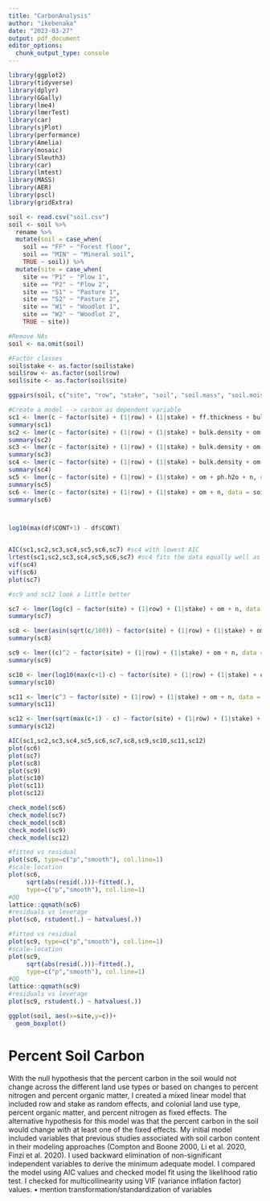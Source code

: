 ```yaml
---
title: "CarbonAnalysis"
author: "ikebenaka"
date: "2023-03-27"
output: pdf_document
editor_options: 
  chunk_output_type: console
---
```


```r
library(ggplot2)
library(tidyverse)
library(dplyr)
library(GGally)
library(lme4)
library(lmerTest)
library(car)
library(sjPlot)
library(performance)
library(Amelia)
library(mosaic)
library(Sleuth3)
library(car)
library(lmtest)
library(MASS)
library(AER)
library(pscl)
library(gridExtra)
```

```r
soil <- read.csv("soil.csv")
soil <- soil %>%
  rename %>%
  mutate(soil = case_when(
    soil == "FF" ~ "Forest floor",
    soil == "MIN" ~ "Mineral soil",
    TRUE ~ soil)) %>%
  mutate(site = case_when(
    site == "P1" ~ "Plow 1",
    site == "P2" ~ "Plow 2",
    site == "S1" ~ "Pasture 1",
    site == "S2" ~ "Pasture 2",
    site == "W1" ~ "Woodlot 1",
    site == "W2" ~ "Woodlot 2",
    TRUE ~ site))

#Remove NAs
soil <- na.omit(soil)

#Factor classes
soil$stake <- as.factor(soil$stake)
soil$row <- as.factor(soil$row)
soil$site <- as.factor(soil$site)

ggpairs(soil, c("site", "row", "stake", "soil", "soil.mass", "soil.moisture", "c","n","ph.h2o","om"))


```

```r
#Create a model --> carbon as dependent variable
sc1 <- lmer(c ~ factor(site) + (1|row) + (1|stake) + ff.thickness + bulk.density + soil.mass + om+ph.h2o+n+p+nh4+no3+ca+mg+k + soil.moisture + soil.moisture.capacity + n.min+nitr + cec, data = soil)
summary(sc1)
sc2 <- lmer(c ~ factor(site) + (1|row) + (1|stake) + bulk.density + om + ph.h2o + n + nh4 + soil.moisture, data = soil)
summary(sc2)
sc3 <- lmer(c ~ factor(site) + (1|row) + (1|stake) + bulk.density + om + ph.h2o + n + soil.moisture, data = soil)
summary(sc3)
sc4 <- lmer(c ~ factor(site) + (1|row) + (1|stake) + bulk.density + om + ph.h2o + n, data = soil)
summary(sc4)
sc5 <- lmer(c ~ factor(site) + (1|row) + (1|stake) + om + ph.h2o + n, data = soil)
summary(sc5)
sc6 <- lmer(c ~ factor(site) + (1|row) + (1|stake) + om + n, data = soil)
summary(sc6)



log10(max(df$CONT+1) - df$CONT)


AIC(sc1,sc2,sc3,sc4,sc5,sc6,sc7) #sc4 with lowest AIC
lrtest(sc1,sc2,sc3,sc4,sc5,sc6,sc7) #sc4 fits the data equally well as the full model, sc6 fits data as well as sc5
vif(sc4)
vif(sc6)
plot(sc7)
```

```r
#sc9 and sc12 look a little better

sc7 <- lmer(log(c) ~ factor(site) + (1|row) + (1|stake) + om + n, data = soil)
summary(sc7)

sc8 <- lmer(asin(sqrt(c/100)) ~ factor(site) + (1|row) + (1|stake) + om + n, data = soil)
summary(sc8)

sc9 <- lmer((c)^2 ~ factor(site) + (1|row) + (1|stake) + om + n, data = soil)
summary(sc9)

sc10 <- lmer(log10(max(c+1)-c) ~ factor(site) + (1|row) + (1|stake) + om + n, data = soil)
summary(sc10)

sc11 <- lmer(c^3 ~ factor(site) + (1|row) + (1|stake) + om + n, data = soil)
summary(sc11)

sc12 <- lmer(sqrt(max(c+1) - c) ~ factor(site) + (1|row) + (1|stake) + om + n, data = soil)
summary(sc12)

AIC(sc1,sc2,sc3,sc4,sc5,sc6,sc7,sc8,sc9,sc10,sc11,sc12)
plot(sc6)
plot(sc7)
plot(sc8)
plot(sc9)
plot(sc10)
plot(sc11)
plot(sc12)

check_model(sc6)
check_model(sc7)
check_model(sc8)
check_model(sc9)
check_model(sc12)

```


```r
#fitted vs residual
plot(sc6, type=c("p","smooth"), col.line=1)
#scale-location
plot(sc6,
     sqrt(abs(resid(.)))~fitted(.),
     type=c("p","smooth"), col.line=1)
#QQ
lattice::qqmath(sc6)
#residuals vs leverage
plot(sc6, rstudent(.) ~ hatvalues(.))

#fitted vs residual
plot(sc9, type=c("p","smooth"), col.line=1)
#scale-location
plot(sc9,
     sqrt(abs(resid(.)))~fitted(.),
     type=c("p","smooth"), col.line=1)
#QQ
lattice::qqmath(sc9)
#residuals vs leverage
plot(sc9, rstudent(.) ~ hatvalues(.))
```


```r
ggplot(soil, aes(x=site,y=c))+
  geom_boxplot()
```

# Percent Soil Carbon

With the null hypothesis that the percent carbon in the soil would not change across the different land use types or based on changes to percent nitrogen and percent organic matter, I created a mixed linear model that included row and stake as random effects, and colonial land use type, percent organic matter, and percent nitrogen as fixed effects. The alternative hypothesis for this model was that the percent carbon in the soil would change with at least one of the fixed effects. My initial model included variables that previous studies associated with soil carbon content in their modeling approaches (Compton and Boone 2000, Li et al. 2020, Finzi et al. 2020). I used backward elimination of non-significant independent variables to derive the minimum adequate model. I compared the model using AIC values and checked model fit using the likelihood ratio test. I checked for multicollinearity using VIF (variance inflation factor) values.
• mention transformation/standardization of variables
